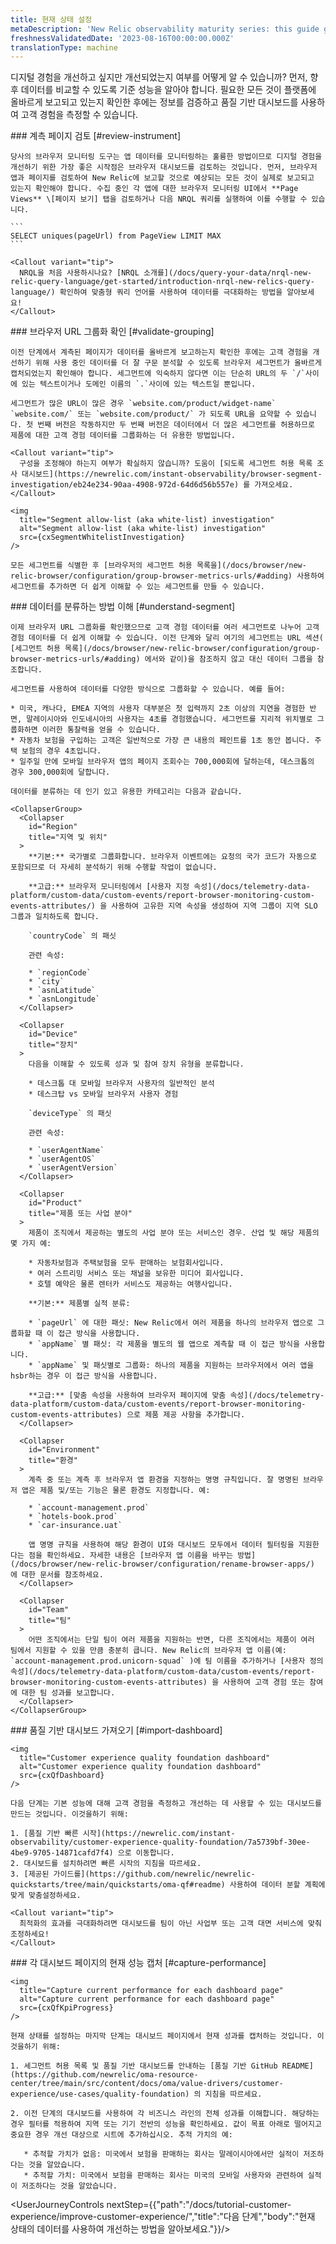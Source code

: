 ```yaml
---
title: 현재 상태 설정
metaDescription: 'New Relic observability maturity series: this guide gives you a quality foundation for optimizing your web application''s performance to improve your customer experience.'
freshnessValidatedDate: '2023-08-16T00:00:00.000Z'
translationType: machine
---
```





디지털 경험을 개선하고 싶지만 개선되었는지 여부를 어떻게 알 수 있습니까? 먼저, 향후 데이터를 비교할 수 있도록 기준 성능을 알아야 합니다. 필요한 모든 것이 플랫폼에 올바르게 보고되고 있는지 확인한 후에는 정보를 검증하고 품질 기반 대시보드를 사용하여 고객 경험을 측정할 수 있습니다.

<Steps>
  <Step>
    ### 계측 페이지 검토 [#review-instrument]

    당사의 브라우저 모니터링 도구는 앱 데이터를 모니터링하는 훌륭한 방법이므로 디지털 경험을 개선하기 위한 가장 좋은 시작점은 브라우저 대시보드를 검토하는 것입니다. 먼저, 브라우저 앱과 페이지를 검토하여 New Relic에 보고할 것으로 예상되는 모든 것이 실제로 보고되고 있는지 확인해야 합니다. 수집 중인 각 앱에 대한 브라우저 모니터링 UI에서 **Page Views** \[페이지 보기] 탭을 검토하거나 다음 NRQL 쿼리를 실행하여 이를 수행할 수 있습니다.

    ```
    SELECT uniques(pageUrl) from PageView LIMIT MAX 
    ```

    <Callout variant="tip">
      NRQL을 처음 사용하시나요? [NRQL 소개를](/docs/query-your-data/nrql-new-relic-query-language/get-started/introduction-nrql-new-relics-query-language/) 확인하여 맞춤형 쿼리 언어를 사용하여 데이터를 극대화하는 방법을 알아보세요!
    </Callout>
  </Step>

  <Step>
    ### 브라우저 URL 그룹화 확인 [#validate-grouping]

    이전 단계에서 계측된 페이지가 데이터를 올바르게 보고하는지 확인한 후에는 고객 경험을 개선하기 위해 사용 중인 데이터를 더 잘 구문 분석할 수 있도록 브라우저 세그먼트가 올바르게 캡처되었는지 확인해야 합니다. 세그먼트에 익숙하지 않다면 이는 단순히 URL의 두 `/`사이에 있는 텍스트이거나 도메인 이름의 `.`사이에 있는 텍스트일 뿐입니다.

    세그먼트가 많은 URL이 많은 경우 `website.com/product/widget-name` `website.com/` 또는 `website.com/product/` 가 되도록 URL을 요약할 수 있습니다. 첫 번째 버전은 작동하지만 두 번째 버전은 데이터에서 더 많은 세그먼트를 허용하므로 제품에 대한 고객 경험 데이터를 그룹화하는 더 유용한 방법입니다.

    <Callout variant="tip">
      구성을 조정해야 하는지 여부가 확실하지 않습니까? 도움이 [되도록 세그먼트 허용 목록 조사 대시보드](https://newrelic.com/instant-observability/browser-segment-investigation/eb24e234-90aa-4908-972d-64d6d56b557e) 를 가져오세요.
    </Callout>

    <img
      title="Segment allow-list (aka white-list) investigation"
      alt="Segment allow-list (aka white-list) investigation"
      src={cxSegmentWhitelistInvestigation}
    />

    모든 세그먼트를 식별한 후 [브라우저의 세그먼트 허용 목록을](/docs/browser/new-relic-browser/configuration/group-browser-metrics-urls/#adding) 사용하여 세그먼트를 추가하면 더 쉽게 이해할 수 있는 세그먼트를 만들 수 있습니다.  

  </Step>

  <Step>
    ### 데이터를 분류하는 방법 이해 [#understand-segment]

    이제 브라우저 URL 그룹화를 확인했으므로 고객 경험 데이터를 여러 세그먼트로 나누어 고객 경험 데이터를 더 쉽게 이해할 수 있습니다. 이전 단계와 달리 여기의 세그먼트는 URL 섹션( [세그먼트 허용 목록](/docs/browser/new-relic-browser/configuration/group-browser-metrics-urls/#adding) 에서와 같이)을 참조하지 않고 대신 데이터 그룹을 참조합니다.

    세그먼트를 사용하여 데이터를 다양한 방식으로 그룹화할 수 있습니다. 예를 들어:

    * 미국, 캐나다, EMEA 지역의 사용자 대부분은 첫 입력까지 2초 이상의 지연을 경험한 반면, 말레이시아와 인도네시아의 사용자는 4초를 경험했습니다. 세그먼트를 지리적 위치별로 그룹화하면 이러한 통찰력을 얻을 수 있습니다.
    * 자동차 보험을 구입하는 고객은 일반적으로 가장 큰 내용의 페인트를 1초 동안 봅니다. 주택 보험의 경우 4초입니다.
    * 일주일 만에 모바일 브라우저 앱의 페이지 조회수는 700,000회에 달하는데, 데스크톱의 경우 300,000회에 달합니다.

    데이터를 분류하는 데 인기 있고 유용한 카테고리는 다음과 같습니다.

    <CollapserGroup>
      <Collapser
        id="Region"
        title="지역 및 위치"
      >
        **기본:** 국가별로 그룹화합니다. 브라우저 이벤트에는 요청의 국가 코드가 자동으로 포함되므로 더 자세히 분석하기 위해 수행할 작업이 없습니다.

        **고급:** 브라우저 모니터링에서 [사용자 지정 속성](/docs/telemetry-data-platform/custom-data/custom-events/report-browser-monitoring-custom-events-attributes/) 을 사용하여 고유한 지역 속성을 생성하여 지역 그룹이 지역 SLO 그룹과 일치하도록 합니다.

        `countryCode` 의 패싯

        관련 속성:

        * `regionCode`
        * `city`
        * `asnLatitude`
        * `asnLongitude`
      </Collapser>

      <Collapser
        id="Device"
        title="장치"
      >
        다음을 이해할 수 있도록 성과 및 참여 장치 유형을 분류합니다.

        * 데스크톱 대 모바일 브라우저 사용자의 일반적인 분석
        * 데스크탑 vs 모바일 브라우저 사용자 경험

        `deviceType` 의 패싯

        관련 속성:

        * `userAgentName`
        * `userAgentOS`
        * `userAgentVersion`
      </Collapser>

      <Collapser
        id="Product"
        title="제품 또는 사업 분야"
      >
        제품이 조직에서 제공하는 별도의 사업 분야 또는 서비스인 경우. 산업 및 해당 제품의 몇 가지 예:

        * 자동차보험과 주택보험을 모두 판매하는 보험회사입니다.
        * 여러 스트리밍 서비스 또는 채널을 보유한 미디어 회사입니다.
        * 호텔 예약은 물론 렌터카 서비스도 제공하는 여행사입니다.

        **기본:** 제품별 실적 분류:

        * `pageUrl` 에 대한 패싯: New Relic에서 여러 제품을 하나의 브라우저 앱으로 그룹화할 때 이 접근 방식을 사용합니다.
        * `appName` 별 패싯: 각 제품을 별도의 웹 앱으로 계측할 때 이 접근 방식을 사용합니다.
        * `appName` 및 패싯별로 그룹화: 하나의 제품을 지원하는 브라우저에서 여러 앱을 hsbr하는 경우 이 접근 방식을 사용합니다.

        **고급:** [맞춤 속성을 사용하여 브라우저 페이지에 맞춤 속성](/docs/telemetry-data-platform/custom-data/custom-events/report-browser-monitoring-custom-events-attributes) 으로 제품 제공 사항을 추가합니다.
      </Collapser>

      <Collapser
        id="Environment"
        title="환경"
      >
        계측 중 또는 계측 후 브라우저 앱 환경을 지정하는 명명 규칙입니다. 잘 명명된 브라우저 앱은 제품 및/또는 기능은 물론 환경도 지정합니다. 예:

        * `account-management.prod`
        * `hotels-book.prod`
        * `car-insurance.uat`

        앱 명명 규칙을 사용하여 해당 환경이 UI와 대시보드 모두에서 데이터 필터링을 지원한다는 점을 확인하세요. 자세한 내용은 [브라우저 앱 이름을 바꾸는 방법](/docs/browser/new-relic-browser/configuration/rename-browser-apps/) 에 대한 문서를 참조하세요.
      </Collapser>

      <Collapser
        id="Team"
        title="팀"
      >
        어떤 조직에서는 단일 팀이 여러 제품을 지원하는 반면, 다른 조직에서는 제품이 여러 팀에서 지원할 수 있을 만큼 충분히 큽니다. New Relic의 브라우저 앱 이름(예: `account-management.prod.unicorn-squad` )에 팀 이름을 추가하거나 [사용자 정의 속성](/docs/telemetry-data-platform/custom-data/custom-events/report-browser-monitoring-custom-events-attributes) 을 사용하여 고객 경험 또는 참여에 대한 팀 성과를 보고합니다.
      </Collapser>
    </CollapserGroup>
  </Step>

  <Step>
    ### 품질 기반 대시보드 가져오기 [#import-dashboard]

    <img
      title="Customer experience quality foundation dashboard"
      alt="Customer experience quality foundation dashboard"
      src={cxQfDashboard}
    />

    다음 단계는 기본 성능에 대해 고객 경험을 측정하고 개선하는 데 사용할 수 있는 대시보드를 만드는 것입니다. 이것을하기 위해:

    1. [품질 기반 빠른 시작](https://newrelic.com/instant-observability/customer-experience-quality-foundation/7a5739bf-30ee-4be9-9705-14871cafd7f4) 으로 이동합니다.
    2. 대시보드를 설치하려면 빠른 시작의 지침을 따르세요.
    3. [제공된 가이드를](https://github.com/newrelic/newrelic-quickstarts/tree/main/quickstarts/oma-qf#readme) 사용하여 데이터 분할 계획에 맞게 맞춤설정하세요.

    <Callout variant="tip">
      최적화의 효과를 극대화하려면 대시보드를 팀이 아닌 사업부 또는 고객 대면 서비스에 맞춰 조정하세요!
    </Callout>
  </Step>

  <Step>
    ### 각 대시보드 페이지의 현재 성능 캡처 [#capture-performance]

    <img
      title="Capture current performance for each dashboard page"
      alt="Capture current performance for each dashboard page"
      src={cxQfKpiProgress}
    />

    현재 상태를 설정하는 마지막 단계는 대시보드 페이지에서 현재 성과를 캡처하는 것입니다. 이것을하기 위해:

    1. 세그먼트 허용 목록 및 품질 기반 대시보드를 안내하는 [품질 기반 GitHub README](https://github.com/newrelic/oma-resource-center/tree/main/src/content/docs/oma/value-drivers/customer-experience/use-cases/quality-foundation) 의 지침을 따르세요.

    2. 이전 단계의 대시보드를 사용하여 각 비즈니스 라인의 전체 성과를 이해합니다. 해당하는 경우 필터를 적용하여 지역 또는 기기 전반의 성능을 확인하세요. 값이 목표 아래로 떨어지고 중요한 경우 개선 대상으로 시트에 추가하십시오. 추적 가치의 예:

       * 추적할 가치가 없음: 미국에서 보험을 판매하는 회사는 말레이시아에서만 실적이 저조하다는 것을 알았습니다.
       * 추적할 가치: 미국에서 보험을 판매하는 회사는 미국의 모바일 사용자와 관련하여 실적이 저조하다는 것을 알았습니다.
  </Step>
</Steps>

<UserJourneyControls nextStep={{"path":"/docs/tutorial-customer-experience/improve-customer-experience/","title":"다음 단계","body":"현재 상태의 데이터를 사용하여 개선하는 방법을 알아보세요."}}/>